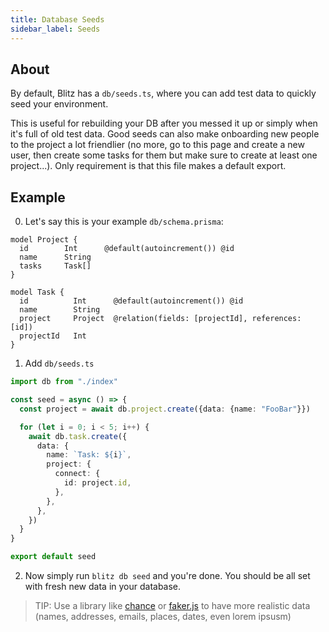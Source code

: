 ```yaml
---
title: Database Seeds
sidebar_label: Seeds
---
```


## About

By default, Blitz has a `db/seeds.ts`, where you can add test data to quickly seed your environment.

This is useful for rebuilding your DB after you messed it up or simply when it's full of old test data. Good seeds can also make onboarding new people to the project a lot friendlier (no more, go to this page and create a new user, then create some tasks for them but make sure to create at least one project...). Only requirement is that this file makes a default export.

## Example

0. Let's say this is your example `db/schema.prisma`:

```prisma
model Project {
  id        Int      @default(autoincrement()) @id
  name      String
  tasks     Task[]
}

model Task {
  id          Int      @default(autoincrement()) @id
  name        String
  project     Project  @relation(fields: [projectId], references: [id])
  projectId   Int
}
```

1. Add `db/seeds.ts`

```ts
import db from "./index"

const seed = async () => {
  const project = await db.project.create({data: {name: "FooBar"}})

  for (let i = 0; i < 5; i++) {
    await db.task.create({
      data: {
        name: `Task: ${i}`,
        project: {
          connect: {
            id: project.id,
          },
        },
      },
    })
  }
}

export default seed
```

2. Now simply run `blitz db seed` and you're done. You should be all set with fresh new data in your database.

> TIP: Use a library like [chance](https://chancejs.com/) or [faker.js](https://github.com/Marak/Faker.js) to have more realistic data (names, addresses, emails, places, dates, even lorem ipsusm)
